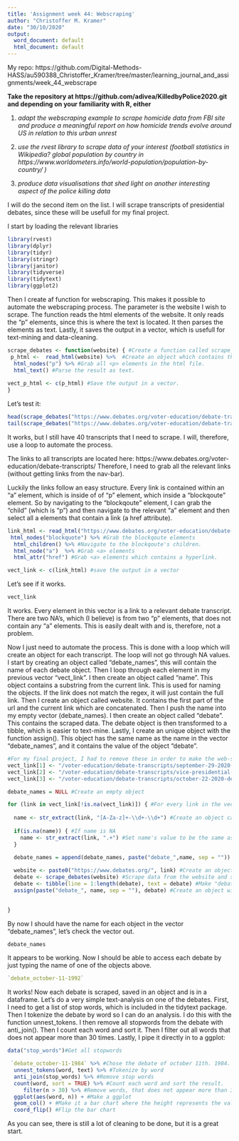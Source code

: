 ```yaml
---
title: 'Assignment week 44: Webscraping'
author: "Christoffer M. Kramer"
date: "30/10/2020"
output:
  word_document: default
  html_document: default
---
```


My repo: https://github.com/Digital-Methods-HASS/au590388_Christoffer_Kramer/tree/master/learning_journal_and_assignments/week_44_webscrape


**Take the repository at https://github.com/adivea/KilledbyPolice2020.git and depending on your familiarity with R, either** 

1. *adapt the webscraping example to scrape homicide data from FBI site and produce a meaningful report on how homicide trends evolve around US in relation to this urban unrest*

2. *use the rvest library to scrape data of your interest (football statistics in Wikipedia? global population by country in https://www.worldometers.info/world-population/population-by-country/ )*

3. *produce data visualisations that shed light on another interesting aspect of the police killing data*

I will do the second item on the list. I will scrape transcripts of presidential debates, since these will be usefull for my final project.

I start by loading the relevant libraries
```r
library(rvest) 
library(dplyr) 
library(tidyr)
library(stringr)
library(janitor)
library(tidyverse)
library(tidytext)
library(ggplot2)
```

Then I create af function for webscraping. This makes it possible to automate the webscraping process.
The parameter is the website I wish to scrape. 
The function reads the html elements of the website. It only reads the "p" elements, since this is where the text is located. It then parses the elements as text. Lastly, it saves the output in a vector, which is usefull for text-mining and data-cleaning.

```r
scrape_debates <- function(website) { #Create a function called scrape_debates
 p_html <-  read_html(website) %>%  #Create an object which contains the parameter "website" and is read as a html file
  html_nodes("p") %>% #Grab all <p> elements in the html file.
  html_text() #Parse the result as text.
 
vect_p_html <- c(p_html) #Save the output in a vector.
}
```

Let's test it:

```r
head(scrape_debates("https://www.debates.org/voter-education/debate-transcripts/2008-debate-transcript/"))
tail(scrape_debates("https://www.debates.org/voter-education/debate-transcripts/2008-debate-transcript/"))
```
It works, but I still have 40 transcripts that I need to scrape. I will, therefore, use a loop to automate the process.

The links to all transcripts are located here: https://www.debates.org/voter-education/debate-transcripts/
Therefore, I need to grab all the relevant links (without getting links from the nav-bar).

Luckily the links follow an easy structure. Every link is contained within an "a" element, which is inside of of "p" element, which inside a "blockqoute" element. 
So by navigating to the "blockqoute" element, I can grab the "child" (which is "p") and then navigate to the relevant "a" element and then select all a elements that contain a link (a href attribute).

```r
link_html <- read_html("https://www.debates.org/voter-education/debate-transcripts/") %>% 
 html_nodes("blockquote") %>% #Grab the blockqoute elements
  html_children() %>% #Navigate to the blockqoute's children.
  html_node("a")  %>% #Grab <a> elements
  html_attr("href") #Grab <a> elements which contains a hyperlink.

vect_link <- c(link_html) #save the output in a vector
```

Let's see if it works.
```r
vect_link
```
It works. Every element in this vector is a link to a relevant debate transcript.
There are two NA's, which (I believe) is from two "p" elements, that does not contain any "a" elements. 
This is easily dealt with and is, therefore, not a problem. 

Now I just need to automate the process. This is done with a loop which will create an object for each transcript.
The loop will not go through NA values.
I start by creating an object called "debate_names", this will contain the name of each debate object.
Then I loop through each element in my previous vector "vect_link". 
I then create an object called "name". This object contains a substring from the current link. This is used for naming the objects. If the link does not match the regex, it will just contain the full link.
Then I create an object called website. It contains the first part of the url and the current link which are concatenated.
Then I push the name into my empty vector (debate_names).
I then create an object called "debate". This contains the scraped data.
The debate object is then transformed to a tibble, which is easier to text-mine.
Lastly, I create an unique object with the function assign(). This object has the same name as the name in the vector "debate_names", and it contains the value of the object "debate".
```r
#For my final project, I had to remove these in order to make the web-scraping work. This is because the 2020 debates weren't included when I wrote this.
vect_link[1] <- "/voter-education/debate-transcripts/september-29-2020-debate-transcript/"
vect_link[2] <- "/voter-education/debate-transcripts/vice-presidential-debate-at-the-university-of-utah-in-salt-lake-city-utah/"
vect_link[3] <- "/voter-education/debate-transcripts/october-22-2020-debate-transcript/"

```

```r
debate_names = NULL #Create an empty object

for (link in vect_link[!is.na(vect_link)]) { #For every link in the vector "vect_link" (Na excluded")
 
  name <- str_extract(link, "[A-Za-z]+-\\d+-\\d+") #Create an object called name, set the value to be the regex match.
  
  if(is.na(name)) { #If name is NA
    name <- str_extract(link, ".+") #Set name's value to be the same as the current link
  }

  debate_names = append(debate_names, paste("debate_",name, sep = "")) #Add the object "name" to the vector "debate_names"
  
  website <- paste0("https://www.debates.org/", link) #Create an object called "website".
  debate <- scrape_debates(website) #Scrape data from the website and save it in an object called "debate"
  debate <- tibble(line = 1:length(debate), text = debate) #Make "debate" a tibble, so it can be text-mined
  assign(paste("debate_", name, sep = ""), debate) #Create an object with the same name as the element in "debate_names" which contains the value of debate.
  

}
```

By now I should have the name for each object in the vector "debate_names", let's check the vector out.

```r
debate_names
```

It appears to be working. Now I should be able to access each debate by just typing the name of one of the objects above.

```r
`debate_october-11-1992`
```


It works! Now each debate is scraped, saved in an object and is in a dataframe. Let's do a very simple text-analysis on one of the debates. First, I need to get a list of stop words, which is included in the tidytext package. Then I  tokenize the debate by word so I can do an analysis. I do this with the function unnest_tokens. I then remove all stopwords from the debate with anti_join(). Then I count each word and sort it. Then I filter out all words that does not appear more than 30 times. Lastly, I pipe it directly in to a ggplot:

```r

data("stop_words")#Get all stopwords

 `debate_october-11-1984` %>% #Chose the debate of october 11th. 1984.
  unnest_tokens(word, text) %>% #Tokenize by word
  anti_join(stop_words) %>% #Remove stop words
  count(word, sort = TRUE) %>% #Count each word and sort the result.
     filter(n > 30) %>% #Remove words, that does not appear more than 30 times
  ggplot(aes(word, n)) + #Make a ggplot
  geom_col() + #Make it a bar chart where the height represents the value
  coord_flip() #Flip the bar chart


```

As you can see, there is still a lot of cleaning to be done, but it is a great start. 